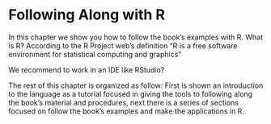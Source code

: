 # Following Along with R

In this chapter we show you how to follow the book's examples with R. What is R? According to the R Project web's definition "R is a free software environment for statistical computing and graphics"

We recommend to work in an IDE like RStudio?

The rest of this chapter is organized as follow: First is shown an introduction to the language as a tutorial focused in giving the tools to following along the book's material and procedures, next there is a series of sections focused on follow the book's examples and make the applications in R.
